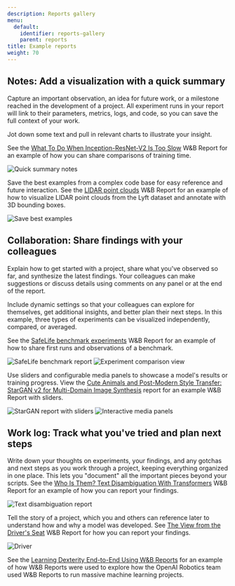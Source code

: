 ```yaml
---
description: Reports gallery
menu:
  default:
    identifier: reports-gallery
    parent: reports
title: Example reports
weight: 70
---
```


## Notes: Add a visualization with a quick summary

Capture an important observation, an idea for future work, or a milestone reached in the development of a project. All experiment runs in your report will link to their parameters, metrics, logs, and code, so you can save the full context of your work.

Jot down some text and pull in relevant charts to illustrate your insight. 

See the [What To Do When Inception-ResNet-V2 Is Too Slow](https://wandb.ai/stacey/estuary/reports/When-Inception-ResNet-V2-is-too-slow--Vmlldzo3MDcxMA) W&B Report for an example of how you can share comparisons of training time.

<Frame>
    <img src="/images/reports/notes_add_quick_summary.png" alt="Quick summary notes" max-width="90%"  />
</Frame>

Save the best examples from a complex code base for easy reference and future interaction. See the [LIDAR point clouds](https://wandb.ai/stacey/lyft/reports/LIDAR-Point-Clouds-of-Driving-Scenes--Vmlldzo2MzA5Mg) W&B Report for an example of how to visualize LIDAR point clouds from the Lyft dataset and annotate with 3D bounding boxes.

<Frame>
    <img src="/images/reports/notes_add_quick_summary_save_best_examples.png" alt="Save best examples" max-width="90%"  />
</Frame>

## Collaboration: Share findings with your colleagues

Explain how to get started with a project, share what you've observed so far, and synthesize the latest findings. Your colleagues can make suggestions or discuss details using comments on any panel or at the end of the report.

Include dynamic settings so that your colleagues can explore for themselves, get additional insights, and better plan their next steps. In this example, three types of experiments can be visualized independently, compared, or averaged. 

See the [SafeLife benchmark experiments](https://wandb.ai/stacey/saferlife/reports/SafeLife-Benchmark-Experiments--Vmlldzo0NjE4MzM) W&B Report for an example of how to share first runs and observations of a benchmark.

<Frame>
    <img src="/images/reports/intro_collaborate1.png" alt="SafeLife benchmark report"  />
</Frame>

<Frame>
    <img src="/images/reports/intro_collaborate2.png" alt="Experiment comparison view"  />
</Frame>

Use sliders and configurable media panels to showcase a model's results or training progress. View the [Cute Animals and Post-Modern Style Transfer: StarGAN v2 for Multi-Domain Image Synthesis](https://wandb.ai/stacey/stargan/reports/Cute-Animals-and-Post-Modern-Style-Transfer-StarGAN-v2-for-Multi-Domain-Image-Synthesis---VmlldzoxNzcwODQ) report for an example W&B Report with sliders.

<Frame>
    <img src="/images/reports/intro_collaborate3.png" alt="StarGAN report with sliders"  />
</Frame>

<Frame>
    <img src="/images/reports/intro_collaborate4.png" alt="Interactive media panels"  />
</Frame>

## Work log: Track what you've tried and plan next steps

Write down your thoughts on experiments, your findings, and any gotchas and next steps as you work through a project, keeping everything organized in one place. This lets you "document" all the important pieces beyond your scripts. See the [Who Is Them? Text Disambiguation With Transformers](https://wandb.ai/stacey/winograd/reports/Who-is-Them-Text-Disambiguation-with-Transformers--VmlldzoxMDU1NTc) W&B Report for an example of how you can report your findings.

<Frame>
    <img src="/images/reports/intro_work_log_1.png" alt="Text disambiguation report"  />
</Frame>

Tell the story of a project, which you and others can reference later to understand how and why a model was developed. See [The View from the Driver's Seat](https://wandb.ai/stacey/deep-drive/reports/The-View-from-the-Driver-s-Seat--Vmlldzo1MTg5NQ) W&B Report for how you can report your findings.

<Frame>
    <img src="/images/reports/intro_work_log_2.png" alt="Driver" s seat project report"  />
</Frame>

See the [Learning Dexterity End-to-End Using W&B Reports](https://bit.ly/wandb-learning-dexterity) for an example of how W&B Reports were used to explore how the OpenAI Robotics team used W&B Reports to run massive machine learning projects.
